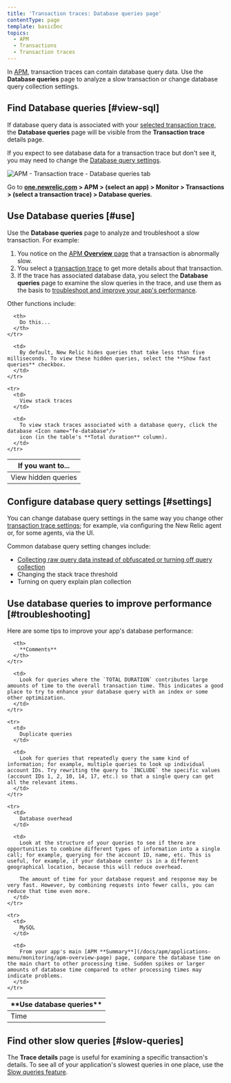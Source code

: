 ```yaml
---
title: 'Transaction traces: Database queries page'
contentType: page
template: basicDoc
topics:
  - APM
  - Transactions
  - Transaction traces
---
```


In [APM](/docs/apm/new-relic-apm/getting-started/welcome-new-relic-apm), transaction traces can contain database query data. Use the **Database queries** page to analyze a slow transaction or change database query collection settings.

## Find Database queries [#view-sql]

If database query data is associated with your [selected transaction trace](/docs/apm/transactions/transaction-traces/transaction-traces#find-view), the **Database queries** page will be visible from the **Transaction trace** details page.

If you expect to see database data for a transaction trace but don't see it, you may need to change the [Database query settings](#settings).

![APM - Transaction trace - Database queries tab](./images/APM-transaction-trace-database-queries.png "APM-transaction-trace-database-queries.png")

Go to **[one.newrelic.com](https://one.newrelic.com) > APM > (select an app) > Monitor > Transactions > (select a transaction trace) > Database queries**.

## Use Database queries [#use]

Use the **Database queries** page to analyze and troubleshoot a slow transaction. For example:

1. You notice on the [APM **Overview** page](/docs/apm/applications-menu/monitoring/apm-overview-page) that a transaction is abnormally slow.
2. You select a [transaction trace](/docs/apm/transactions/transaction-traces/transaction-traces) to get more details about that transaction.
3. If the trace has associated database data, you select the **Database queries** page to examine the slow queries in the trace, and use them as the basis to [troubleshoot and improve your app's performance](#troubleshooting).

Other functions include:

<Table>
  <thead>
    <tr>
      <th style={{ width: "200px" }}>
        If you want to...
      </th>

      <th>
        Do this...
      </th>
    </tr>
  </thead>

  <tbody>
    <tr>
      <td>
        View hidden queries
      </td>

      <td>
        By default, New Relic hides queries that take less than five milliseconds. To view these hidden queries, select the **Show fast queries** checkbox.
      </td>
    </tr>

    <tr>
      <td>
        View stack traces
      </td>

      <td>
        To view stack traces associated with a database query, click the database <Icon name="fe-database"/>
        icon (in the table's **Total duration** column).
      </td>
    </tr>
  </tbody>
</Table>

## Configure database query settings [#settings]

You can change database query settings in the same way you change other [transaction trace settings](/docs/apm/transactions/transaction-traces/configure-transaction-traces); for example, via configuring the New Relic agent or, for some agents, via the UI.

Common database query setting changes include:

* [Collecting raw query data instead of obfuscated or turning off query collection](/docs/apm/transactions/transaction-traces/configure-transaction-traces#record-sql)
* Changing the stack trace threshold
* Turning on query explain plan collection

## Use database queries to improve performance [#troubleshooting]

Here are some tips to improve your app's database performance:

<Table>
  <thead>
    <tr>
      <th style={{ width: "200px" }}>
        **Use database queries**
      </th>

      <th>
        **Comments**
      </th>
    </tr>
  </thead>

  <tbody>
    <tr>
      <td>
        Time
      </td>

      <td>
        Look for queries where the `TOTAL DURATION` contributes large amounts of time to the overall transaction time. This indicates a good place to try to enhance your database query with an index or some other optimization.
      </td>
    </tr>

    <tr>
      <td>
        Duplicate queries
      </td>

      <td>
        Look for queries that repeatedly query the same kind of information; for example, multiple queries to look up individual account IDs. Try rewriting the query to `INCLUDE` the specific values (account IDs 1, 2, 10, 14, 17, etc.) so that a single query can get all the relevant items.
      </td>
    </tr>

    <tr>
      <td>
        Database overhead
      </td>

      <td>
        Look at the structure of your queries to see if there are opportunities to combine different types of information into a single call; for example, querying for the account ID, name, etc. This is useful, for example, if your database center is in a different geographical location, because this will reduce overhead.

        The amount of time for your database request and response may be very fast. However, by combining requests into fewer calls, you can reduce that time even more.
      </td>
    </tr>

    <tr>
      <td>
        MySQL
      </td>

      <td>
        From your app's main [APM **Summary**](/docs/apm/applications-menu/monitoring/apm-overview-page) page, compare the database time on the main chart to other processing time. Sudden spikes or larger amounts of database time compared to other processing times may indicate problems.
      </td>
    </tr>
  </tbody>
</Table>

## Find other slow queries [#slow-queries]

The **Trace details** page is useful for examining a specific transaction's details. To see all of your application's slowest queries in one place, use the [Slow queries feature](/docs/apm/applications-menu/monitoring/viewing-slow-query-details).
